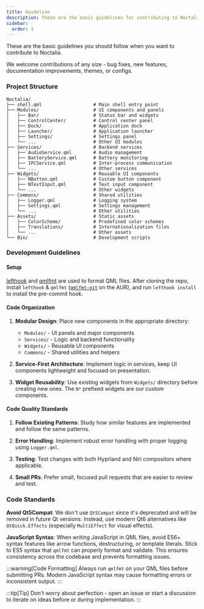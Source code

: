 ```yaml
---
title: Guideline
description: These are the basic guidelines for contributing to Noctalia.
sidebar:
  order: 1
---
```


These are the basic guidelines you should follow when you want to contribute to Noctalia.

We welcome contributions of any size - bug fixes, new features, documentation improvements, themes, or configs.

### Project Structure

```
Noctalia/
├── shell.qml                   # Main shell entry point
├── Modules/                    # UI components and panels
│   ├── Bar/                    # Status bar and widgets
│   ├── ControlCenter/          # Control center panel
│   ├── Dock/                   # Application dock
│   ├── Launcher/               # Application launcher
│   ├── Settings/               # Settings panel
│   └── ...                     # Other UI modules
├── Services/                   # Backend services
│   ├── AudioService.qml        # Audio management
│   ├── BatteryService.qml      # Battery monitoring
│   ├── IPCService.qml          # Inter-process communication
│   └── ...                     # Other services
├── Widgets/                    # Reusable UI components
│   ├── NButton.qml             # Custom button component
│   ├── NTextInput.qml          # Text input component
│   └── ...                     # Other widgets
├── Commons/                    # Shared utilities
│   ├── Logger.qml              # Logging system
│   ├── Settings.qml            # Settings management
│   └── ...                     # Other utilities
├── Assets/                     # Static assets
│   ├── ColorScheme/            # Predefined color schemes
│   ├── Translations/           # Internationalization files
│   └── ...                     # Other assets
└── Bin/                        # Development scripts
```


### Development Guidelines

#### Setup

[lefthook](https://github.com/evilmartians/lefthook#install) and [qmlfmt](https://github.com/jesperhh/qmlfmt) are used to format QML files. After cloning the repo, install `lefthook` & `qmlfmt` ([`qmlfmt-git`](https://aur.archlinux.org/packages/qmlfmt-git) on the AUR), and run `lefthook install` to install the pre-commit hook.

#### Code Organization

1. **Modular Design**: Place new components in the appropriate directory:
   - `Modules/` - UI panels and major components
   - `Services/` - Logic and backend functionality
   - `Widgets/` - Reusable UI components
   - `Commons/` - Shared utilities and helpers

2. **Service-First Architecture**: Implement logic in services, keep UI components lightweight and focused on presentation.

3. **Widget Reusability**: Use existing widgets from `Widgets/` directory before creating new ones. The `N*` prefixed widgets are our custom components.

#### Code Quality Standards

1. **Follow Existing Patterns**: Study how similar features are implemented and follow the same patterns.

2. **Error Handling**: Implement robust error handling with proper logging using `Logger.qml`.

3. **Testing**: Test changes with both Hyprland and Niri compositors where applicable.

4. **Small PRs**: Prefer small, focused pull requests that are easier to review and test.

### Code Standards

**Avoid Qt5Compat**: We don't use `Qt5Compat` since it's deprecated and will be removed in future Qt versions. Instead, use modern Qt6 alternatives like `QtQuick.Effects` (especially `MultiEffect` for visual effects).

**JavaScript Syntax**: When writing JavaScript in QML files, avoid ES6+ syntax features like arrow functions, destructuring, or template literals. Stick to ES5 syntax that `qmlfmt` can properly format and validate. This ensures consistency across the codebase and prevents formatting issues.

:::warning[Code Formatting]
Always run `qmlfmt` on your QML files before submitting PRs. Modern JavaScript syntax may cause formatting errors or inconsistent output.
:::

:::tip[Tip]
Don't worry about perfection - open an issue or start a discussion to iterate on ideas before or during implementation.
:::
